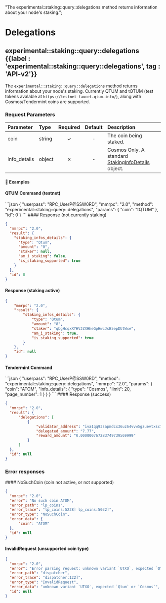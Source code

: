   "The experimental::staking::query::delegations method returns information about your node's staking.";

# Delegations

## experimental::staking::query::delegations {{label : 'experimental::staking::query::delegations', tag : 'API-v2'}}

The `experimental::staking::query::delegations` method returns information about your node's staking. Currently QTUM and tQTUM (test tokens avalable at `https://testnet-faucet.qtum.info/`), along with Cosmos/Tendermint coins are supported.

### Request Parameters

| Parameter     | Type   | Required | Default | Description                                                                                                                     |
| :------------ | :----- | :------: | :-----: | :------------------------------------------------------------------------------------------------------------------------------ |
| coin          | string |     ✓    |    -    | The coin being staked.                                                                                                          |
| info\_details | object |     ✗    |    -    | Cosmos Only. A standard [StakingInfoDetails](/komodo-defi-framework/api/common_structures/wallet/#staking-info-details) object. |

#### 📌 Examples

#### QTUM Command (testnet)

<CodeGroup title="" tag="POST" label="experimental::staking::query::delegations" mm2MethodDecorate="true">
  ```json
  {
    "userpass": "RPC_UserP@SSW0RD",
    "mmrpc": "2.0",
    "method": "experimental::staking::query::delegations",
    "params": {
      "coin": "tQTUM"
    },
    "id": 0
  }
  ```
</CodeGroup>

<CollapsibleSection expandedText="Hide Response" collapsedText="Show Response">
  #### Response (not currently staking)

  ```json
  {
    "mmrpc": "2.0",
    "result": {
      "staking_infos_details": {
        "type": "Qtum",
        "amount": "0",
        "staker": null,
        "am_i_staking": false,
        "is_staking_supported": true
      }
    },
    "id": 0
  }
  ```

  #### Response (staking active)

  ```json
  {
      "mmrpc": "2.0",
      "result": {
          "staking_infos_details": {
              "type": "Qtum",
              "amount": "8",
              "staker": "qbgHcqxXYHVJZXHheGpHwLJsB5epDUtWxe",
              "am_i_staking": true,
              "is_staking_supported": true
          }
      },
      "id": null
  }
  ```
</CollapsibleSection>

#### Tendermint Command

<CodeGroup title="" tag="POST" label="experimental::staking::delegations" mm2MethodDecorate="true">
  ```json
  {
    "userpass": "RPC_UserP@SSW0RD",
    "method": "experimental::staking::query::delegations",
    "mmrpc": "2.0",
    "params": {
      "coin": "ATOM",
      "info_details": {
        "type": "Cosmos",
        "limit": 20,
        "page_number": 1
      }
    }
  }
  ```
</CodeGroup>

<CollapsibleSection expandedText="Hide Response" collapsedText="Show Response">
  #### Response (success)

  ```json
  {
    "mmrpc": "2.0",
    "result": {
        "delegations": [
            {
                "validator_address": "iva1qq93sapmdcx36uz64vvw5gzuevtxsc7lcfxsat",
                "delegated_amount": "7.77",
                "reward_amount": "0.000000767283749739569999"
            }
        ]
    },
    "id": null
  }
  ```
</CollapsibleSection>

### Error responses

<CollapsibleSection expandedText="Hide Error Responses" collapsedText="Show Error Responses">
  #### NoSuchCoin (coin not active, or not supported)

  ```json
  {
    "mmrpc": "2.0",
    "error": "No such coin ATOM",
    "error_path": "lp_coins",
    "error_trace": "lp_coins:5228] lp_coins:5032]",
    "error_type": "NoSuchCoin",
    "error_data": {
        "coin": "ATOM"
    },
    "id": null
  }
  ```

  #### InvalidRequest (unsupported coin type)

  ```json
  {
    "mmrpc": "2.0",
    "error": "Error parsing request: unknown variant `UTXO`, expected `Qtum` or `Cosmos`",
    "error_path": "dispatcher",
    "error_trace": "dispatcher:122]",
    "error_type": "InvalidRequest",
    "error_data": "unknown variant `UTXO`, expected `Qtum` or `Cosmos`",
    "id": null
  }
  ```
</CollapsibleSection>
